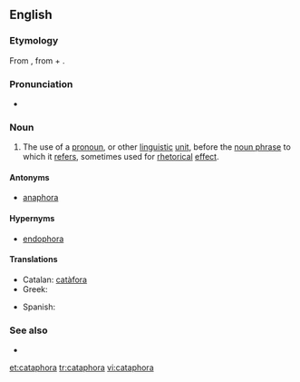 ==English==
{{examples-right|examples=- He's going to get into a fight, John is.<br>- If you want to, you can do the dishes.<br>- He is the man of the hour. He needs no introduction. He is our next candidate for President. I give you Richard Nixon.}}

===Etymology===
From {{etyl|grc|en}} {{term|καταφορά||a downward motion|lang=grc|tr=kataphora}}, from {{term|κατά||downwards|tr=kata|lang=grc}} + {{term|φέρω||I carry|tr=pherō|lang=grc}}.

===Pronunciation===
* {{IPA|/kætəˈfɔɹə/|/kəˈtæfɜɹə/}}

===Noun===
{{en-noun}}

# {{linguistics|rhetoric}} The use of a [[pronoun]], or other [[linguistic]] [[unit]], before the [[noun phrase]] to which it [[refers]], sometimes used for [[rhetorical]] [[effect]].

====Antonyms====
* [[anaphora]]

====Hypernyms====
* [[endophora]]

====Translations====
{{trans-top|referring to a noun that appears later}}
* Catalan: [[catàfora]] {{f}}
* Greek: {{t+|el|καταφορά|f|tr=kataforá|sc=Grek}}
{{trans-mid}}
* Spanish: {{t+|es|catáfora|f}}
{{trans-bottom}}

===See also===
* {{pedia}}

[[et:cataphora]]
[[tr:cataphora]]
[[vi:cataphora]]